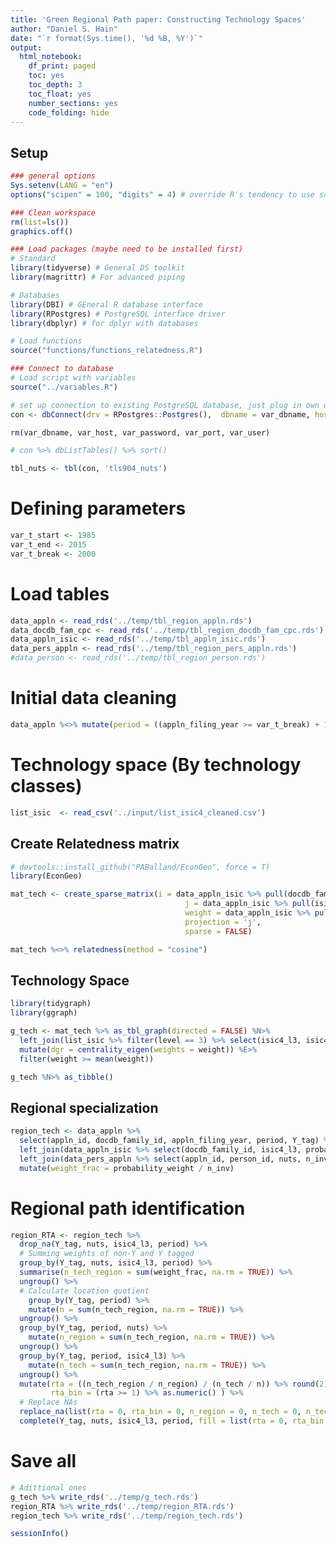 ```yaml
---
title: 'Green Regional Path paper: Constructing Technology Spaces'
author: "Daniel S. Hain"
date: "`r format(Sys.time(), '%d %B, %Y')`"
output:
  html_notebook:
    df_print: paged
    toc: yes
    toc_depth: 3
    toc_float: yes
    number_sections: yes
    code_folding: hide
---
```


## Setup

```r
### general options
Sys.setenv(LANG = "en")
options("scipen" = 100, "digits" = 4) # override R's tendency to use scientific notation

### Clean workspace
rm(list=ls())
graphics.off()

### Load packages (maybe need to be installed first)
# Standard
library(tidyverse) # General DS toolkit
library(magrittr) # For advanced piping

# Databases
library(DBI) # GEneral R database interface
library(RPostgres) # PostgreSQL interface driver 
library(dbplyr) # for dplyr with databases

# Load functions
source("functions/functions_relatedness.R")

### Connect to database
# Load script with variables
source("../variables.R")

# set up connection to existing PostgreSQL database, just plug in own details
con <- dbConnect(drv = RPostgres::Postgres(),  dbname = var_dbname, host = var_host,  port = var_port, user = var_user,  password = var_password, sslmode = 'require')

rm(var_dbname, var_host, var_password, var_port, var_user)
```

```r
# con %>% dbListTables() %>% sort()
```

```r
tbl_nuts <- tbl(con, 'tls904_nuts')
```

# Defining parameters

```r
var_t_start <- 1985
var_t_end <- 2015
var_t_break <- 2000
```

# Load tables

```r
data_appln <- read_rds('../temp/tbl_region_appln.rds')
data_docdb_fam_cpc <- read_rds('../temp/tbl_region_docdb_fam_cpc.rds')
data_appln_isic <- read_rds('../temp/tbl_appln_isic.rds')
data_pers_appln <- read_rds('../temp/tbl_region_pers_appln.rds')
#data_person <- read_rds('../temp/tbl_region_person.rds') 
```

# Initial data cleaning

```r
data_appln %<>% mutate(period = ((appln_filing_year >= var_t_break) + 1) %>% as.numeric() %>% as.character()) 
```


# Technology space (By technology classes)

```r
list_isic  <- read_csv('../input/list_isic4_cleaned.csv') 
```

## Create Relatedness matrix

```r
# devtools::install_github("PABalland/EconGeo", force = T)
library(EconGeo)
```

```r
mat_tech <- create_sparse_matrix(i = data_appln_isic %>% pull(docdb_family_id),
                                       j = data_appln_isic %>% pull(isic4_l3),
                                       weight = data_appln_isic %>% pull(probability_weight),
                                       projection = 'j',
                                       sparse = FALSE)
```

```r
mat_tech %<>% relatedness(method = "cosine")
```

## Technology Space

```r
library(tidygraph)
library(ggraph)
```

```r
g_tech <- mat_tech %>% as_tbl_graph(directed = FALSE) %N>%
  left_join(list_isic %>% filter(level == 3) %>% select(isic4_l3, isic4_l3_name, isic4_l2_name, isic4_l1_name), by = c('name' = 'isic4_l3')) %>%
  mutate(dgr = centrality_eigen(weights = weight)) %E>%
  filter(weight >= mean(weight))
```

```r
g_tech %N>% as_tibble() 
```

## Regional specialization

```r
region_tech <- data_appln %>%
  select(appln_id, docdb_family_id, appln_filing_year, period, Y_tag) %>%
  left_join(data_appln_isic %>% select(docdb_family_id, isic4_l3, probability_weight), by = 'docdb_family_id') %>%
  left_join(data_pers_appln %>% select(appln_id, person_id, nuts, n_inv), by = 'appln_id') %>%
  mutate(weight_frac = probability_weight / n_inv)
```

# Regional path identification

```r
region_RTA <- region_tech %>%  
  drop_na(Y_tag, nuts, isic4_l3, period) %>%
  # Summing weights of non-Y and Y tagged 
  group_by(Y_tag, nuts, isic4_l3, period) %>%
  summarise(n_tech_region = sum(weight_frac, na.rm = TRUE)) %>%
  ungroup() %>%
  # Calculate location quotient
    group_by(Y_tag, period) %>%
    mutate(n = sum(n_tech_region, na.rm = TRUE)) %>%
  ungroup() %>%
  group_by(Y_tag, period, nuts) %>%
    mutate(n_region = sum(n_tech_region, na.rm = TRUE)) %>%
  ungroup() %>%
  group_by(Y_tag, period, isic4_l3) %>%
    mutate(n_tech = sum(n_tech_region, na.rm = TRUE)) %>%
  ungroup() %>%
  mutate(rta = ((n_tech_region / n_region) / (n_tech / n)) %>% round(2),
         rta_bin = (rta >= 1) %>% as.numeric() ) %>%
  # Replace NAs
  replace_na(list(rta = 0, rta_bin = 0, n_region = 0, n_tech = 0, n_tech_region = 0, n = 0)) %>%
  complete(Y_tag, nuts, isic4_l3, period, fill = list(rta = 0, rta_bin = 0, n_region = 0, n_tech = 0, n_tech_region = 0, n = 0))
```

# Save all

```r
# Adittional ones
g_tech %>% write_rds('../temp/g_tech.rds')
region_RTA %>% write_rds('../temp/region_RTA.rds')
region_tech %>% write_rds('../temp/region_tech.rds')
```

```r
sessionInfo()
```

